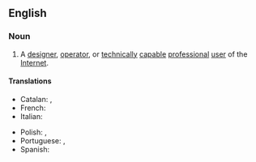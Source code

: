 {{also|Internaut}}

==English==

===Noun===
{{wikipedia}}
{{en-noun}}

# A [[designer]], [[operator]], or [[technically]] [[capable]] [[professional]] [[user]] of the [[Internet]].

====Translations====
{{trans-top|internaut}}
* Catalan: {{t+|ca|internauta|m|f}}, {{t+|ca|cibernauta|m|f}}
* French: {{t+|fr|internaute|m|f}}
* Italian: {{t+|it|internauta|m|f}}
{{trans-mid}}
* Polish: {{t+|pl|internauta|m}}, {{t+|pl|internautka|f}}
* Portuguese: {{t+|pt|internauta|m|f}}, {{t|pt|cibernauta|m|f}}
* Spanish: {{t+|es|cibernauta|m|f}}
{{trans-bottom}}